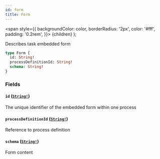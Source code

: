 ```yaml
---
id: form
title: Form
---
```


<span
style={{
      backgroundColor: color,
      borderRadius: '2px',
      color: '#fff',
      padding: '0.2rem',
    }}>
{children}
</span>
);

Describes task embedded form

```graphql
type Form {
  id: String!
  processDefinitionId: String!
  schema: String!
}
```

### Fields

#### `id` ([`String!`](/reference/tasklist-api/scalars/string.mdx))

The unique identifier of the embedded form within one process

#### `processDefinitionId` ([`String!`](/reference/tasklist-api/scalars/string.mdx))

Reference to process definition

#### `schema` ([`String!`](/reference/tasklist-api/scalars/string.mdx))

Form content
